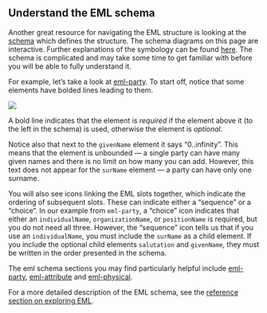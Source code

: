 ## Understand the EML schema

Another great resource for navigating the EML structure is looking at the <a href = 'https://eml.ecoinformatics.org/schema/' target='_blank'>schema</a> which defines the structure. The schema diagrams on this page are interactive. Further explanations of the symbology can be found <a href = 'https://www.oxygenxml.com/doc/versions/22.0/ug-editor/topics/relax-ng-schema-diagram-symbols.html?hl=symbols' target='_blank'>here</a>. The schema is complicated and may take some time to get familiar with before you will be able to fully understand it.

For example, let's take a look at <a href = 'https://eml.ecoinformatics.org/images/eml-party.png' target='_blank'>eml-party</a>. To start off, notice that some elements have bolded lines leading to them.

![](../../images/eml-party.png)  

A bold line indicates that the element is _required_ if the element above it (to the left in the schema) is used, otherwise the element is _optional_.

Notice also that next to the `givenName` element it says "0..infinity". This means that the element is unbounded &mdash; a single party can have many given names and there is no limit on how many you can add. However, this text does not appear for the `surName` element &mdash; a party can have only one surname.

You will also see icons linking the EML slots together, which indicate the ordering of subsequent slots. These can indicate either a "sequence" or a "choice". In our example from `eml-party`, a "choice" icon indicates that either an `individualName`, `organizationName`, or `positionName` is required, but you do not need all three. However, the "sequence" icon tells us that if you use an `individualName`, you must include the `surName` as a child element. If you include the optional child elements `salutation` and `givenName`, they must be written in the order presented in the schema.

The eml schema sections you may find particularly helpful include <a href = 'https://eml.ecoinformatics.org/images/eml-party.png' target='_blank'>eml-party</a>, <a href = 'https://eml.ecoinformatics.org/images/eml-attribute.png' target='_blank'>eml-attribute</a> and <a href = 'https://eml.ecoinformatics.org/images/eml-physical.png' target='_blank'>eml-physical</a>.

For a more detailed description of the EML schema, see the <a href = 'https://nceas.github.io/datateam-training/reference/explore-eml.html' target='_blank'>reference section on exploring EML</a>.

